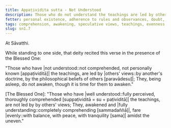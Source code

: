 ```yaml
---
title: Appaṭividita sutta - Not Understood
description: Those who do not understand the teachings are led by others' views and do not awaken from sleep.
fetter: personal existence, adherence to rules and observances, doubt, ignorance
tags: comprehension, awakening, speculative views, teachings, evenness, unevenness, sn, sn1-11, sn1
slug: sn1.7
---
```


At Sāvatthi.

While standing to one side, that deity recited this verse in the presence of the Blessed One:

"Those who have \|not understood::not comprehended, not personally known [appaṭividitā]| the teachings,
are led by \|others' views::by another's doctrine, by the philosophical beliefs of others [paravādesu]|;
They, being asleep, do not awaken,
though it is time for them to awaken."

[The Blessed One]: "Those who have \|well understood::fully perceived, thoroughly comprehended [suppaṭividitā = su + paṭividitā]| the teachings,
are not led by by others' views;
They, awakened and \|fully understanding::completely comprehending [sammadaññā]|,
fare |evenly::with balance, with peace, with tranquility [sama]| amidst the uneven."